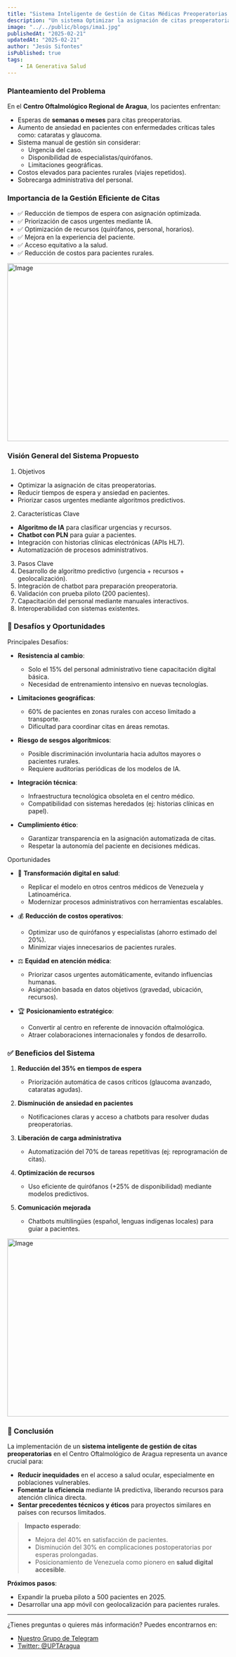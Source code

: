 ```yaml
---
title: "Sistema Inteligente de Gestión de Citas Médicas Preoperatorias con IA"
description: "Un sistema Optimizar la asignación de citas preoperatorias, reducir tiempos de espera y priorizar casos urgentes mediante algoritmos predictivos."
image: "../../public/blogs/ima1.jpg"
publishedAt: "2025-02-21"
updatedAt: "2025-02-21"
author: "Jesús Sifontes"
isPublished: true
tags:
    - IA Generativa Salud 
---
```


### Planteamiento del Problema  
En el **Centro Oftalmológico Regional de Aragua**, los pacientes enfrentan:  
- Esperas de **semanas o meses** para citas preoperatorias.  
- Aumento de ansiedad en pacientes con enfermedades críticas tales como: cataratas y glaucoma.  
- Sistema manual de gestión sin considerar:  
  - Urgencia del caso.  
  - Disponibilidad de especialistas/quirófanos.  
  - Limitaciones geográficas.  
- Costos elevados para pacientes rurales (viajes repetidos).  
- Sobrecarga administrativa del personal.  

### Importancia de la Gestión Eficiente de Citas  
- ✅ Reducción de tiempos de espera con asignación optimizada.  
- ✅ Priorización de casos urgentes mediante IA.  
- ✅ Optimización de recursos (quirófanos, personal, horarios).  
- ✅ Mejora en la experiencia del paciente.  
- ✅ Acceso equitativo a la salud.  
- ✅ Reducción de costos para pacientes rurales.  

<Image
    src="/blogs/15/ima2.jpg"
    width="718"
    height="404"
    alt="Image"
    sizes="100vw"
/>


### Visión General del Sistema Propuesto  
1. Objetivos  
- Optimizar la asignación de citas preoperatorias.  
- Reducir tiempos de espera y ansiedad en pacientes.  
- Priorizar casos urgentes mediante algoritmos predictivos.  

2. Características Clave  
- **Algoritmo de IA** para clasificar urgencias y recursos.  
- **Chatbot con PLN** para guiar a pacientes.  
- Integración con historias clínicas electrónicas (APIs HL7).  
- Automatización de procesos administrativos.  
 
3. Pasos Clave  
1. Desarrollo de algoritmo predictivo (urgencia + recursos + geolocalización).  
2. Integración de chatbot para preparación preoperatoria.  
3. Validación con prueba piloto (200 pacientes).  
4. Capacitación del personal mediante manuales interactivos.  
5. Interoperabilidad con sistemas existentes.  



### 🚧 Desafíos y Oportunidades

Principales Desafíos:

- **Resistencia al cambio**:  
  - Solo el 15% del personal administrativo tiene capacitación digital básica.  
  - Necesidad de entrenamiento intensivo en nuevas tecnologías.  

- **Limitaciones geográficas**:  
  - 60% de pacientes en zonas rurales con acceso limitado a transporte.  
  - Dificultad para coordinar citas en áreas remotas.  

- **Riesgo de sesgos algorítmicos**:  
  - Posible discriminación involuntaria hacia adultos mayores o pacientes rurales.  
  - Requiere auditorías periódicas de los modelos de IA.  

- **Integración técnica**:  
  - Infraestructura tecnológica obsoleta en el centro médico.  
  - Compatibilidad con sistemas heredados (ej: historias clínicas en papel).  

- **Cumplimiento ético**:  
  - Garantizar transparencia en la asignación automatizada de citas.  
  - Respetar la autonomía del paciente en decisiones médicas.  

Oportunidades 
- 🌟 **Transformación digital en salud**:  
  - Replicar el modelo en otros centros médicos de Venezuela y Latinoamérica.  
  - Modernizar procesos administrativos con herramientas escalables.  

- 💰 **Reducción de costos operativos**:  
  - Optimizar uso de quirófanos y especialistas (ahorro estimado del 20%).  
  - Minimizar viajes innecesarios de pacientes rurales.  

- ⚖️ **Equidad en atención médica**:  
  - Priorizar casos urgentes automáticamente, evitando influencias humanas.  
  - Asignación basada en datos objetivos (gravedad, ubicación, recursos).  

- 🏆 **Posicionamiento estratégico**:  
  - Convertir al centro en referente de innovación oftalmológica.  
  - Atraer colaboraciones internacionales y fondos de desarrollo.  

### ✅ Beneficios del Sistema

1. **Reducción del 35% en tiempos de espera**  
   - Priorización automática de casos críticos (glaucoma avanzado, cataratas agudas).  

2. **Disminución de ansiedad en pacientes**  
   - Notificaciones claras y acceso a chatbots para resolver dudas preoperatorias.  

3. **Liberación de carga administrativa**  
   - Automatización del 70% de tareas repetitivas (ej: reprogramación de citas).  

4. **Optimización de recursos**  
   - Uso eficiente de quirófanos (+25% de disponibilidad) mediante modelos predictivos.  

5. **Comunicación mejorada**  
   - Chatbots multilingües (español, lenguas indígenas locales) para guiar a pacientes.  

<Image
    src="/blogs/15/ima3.jpg"
    width="718"
    height="404"
    alt="Image"
    sizes="100vw"
/>

### 🎯 Conclusión  

La implementación de un **sistema inteligente de gestión de citas preoperatorias** en el Centro Oftalmológico de Aragua representa un avance crucial para:  
- **Reducir inequidades** en el acceso a salud ocular, especialmente en poblaciones vulnerables.  
- **Fomentar la eficiencia** mediante IA predictiva, liberando recursos para atención clínica directa.  
- **Sentar precedentes técnicos y éticos** para proyectos similares en países con recursos limitados.  

> **Impacto esperado**:  
> - Mejora del 40% en satisfacción de pacientes.  
> - Disminución del 30% en complicaciones postoperatorias por esperas prolongadas.  
> - Posicionamiento de Venezuela como pionero en **salud digital accesible**.  

**Próximos pasos**:  
- Expandir la prueba piloto a 500 pacientes en 2025.  
- Desarrollar una app móvil con geolocalización para pacientes rurales.  

---

¿Tienes preguntas o quieres más información? Puedes encontrarnos en:

- [Nuestro Grupo de Telegram](https://t.me)
- [Twitter: @UPTAragua](https://twitter.com/UPTAragua)


